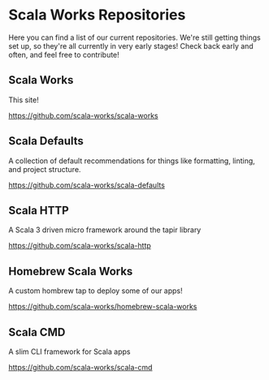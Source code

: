 # Scala Works Repositories

Here you can find a list of our current repositories. We're still getting things
set up, so they're all currently in very early stages! Check back early and
often, and feel free to contribute!

## Scala Works

This site!

https://github.com/scala-works/scala-works

## Scala Defaults

A collection of default recommendations for things like formatting, linting, and
project structure.

https://github.com/scala-works/scala-defaults

## Scala HTTP

A Scala 3 driven micro framework around the tapir library

https://github.com/scala-works/scala-http

## Homebrew Scala Works

A custom hombrew tap to deploy some of our apps!

https://github.com/scala-works/homebrew-scala-works

## Scala CMD

A slim CLI framework for Scala apps

https://github.com/scala-works/scala-cmd
